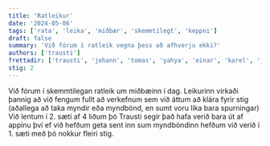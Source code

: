 ```yaml
---
title: 'Ratleikur'
date: '2024-05-06'
tags: ['rata', 'leika', 'miðbær', 'skemmtilegt', 'keppni']
draft: false
summary: 'Við fórum í ratleik vegna þess að afhverju ekki?'
authors: ['trausti']
frettadir: ['trausti', 'johann', 'tomas', 'yahya', 'einar', 'karel', 'jon']
stig: 2
---
```



Við fórum í skemmtilegan ratleik um miðbæinn í dag.
Leikurinn virkaði þannig að við fengum fullt að verkefnum sem við áttum að klára
fyrir stig (aðallega að taka myndir eða myndbönd, en sumt voru líka bara spurningar)
Við lentum í 2. sæti af 4 liðum þó Trausti segir það hafa verið bara út af appinu því 
ef við hefðum geta sent inn sum myndböndinn hefðum við verið í 1. sæti með þó nokkur fleiri stig.


